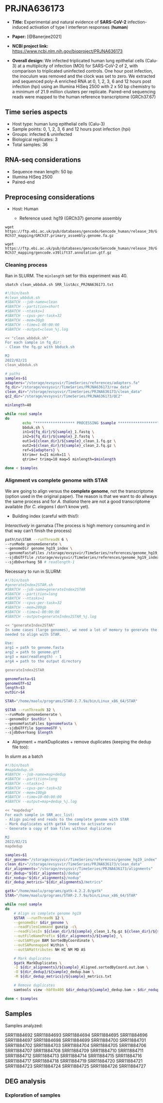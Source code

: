 # PRJNA636173 {#PRJNA636173}

- **Title:** Experimental and natural evidence of **SARS-CoV-2** infection-induced activation of type I interferon responses (**human**)

- **Paper:** [@Banerjee2021]

- **NCBI project link:** <https://www.ncbi.nlm.nih.gov/bioproject/PRJNA636173> 

- **Overall design:** We infected triplicated human lung epithelial cells (Calu-3) at a multiplicity of infection (MOI) for SARS-CoV-2 of 2, with comparison to triplicated uninfected controls. One hour post infection, the inoculum was removed and the clock was set to zero. We extracted and sequenced poly-A enriched RNA at 0, 1, 2, 3, 6 and 12 hours post infection (hpi) using an Illumina HiSeq 2500 with 2 x 50 bp chemistry to a minimum of 21.9 million clusters per replicate. Paired-end sequencing reads were mapped to the human reference transcriptome (GRCh37.67)

## Time series aspects

- Host type: human lung epithelial cells (Calu-3)     
- Sample points:  0, 1, 2, 3, 6 and 12 hours post infection (hpi)    
- Groups: infected & uninfected     
- Biological replicates: 3    
- Total samples: 36    

## RNA-seq considerations

- Sequence mean length: 50 bp      
- Illumina HiSeq 2500      
- Paired-end      

## Preprocesing considerations

- Host: Human 

   - Reference used: hg19 (GRCh37) genome assembly

`wget https://ftp.ebi.ac.uk/pub/databases/gencode/Gencode_human/release_39/GRCh37_mapping/GRCh37.primary_assembly.genome.fa.gz`

`wget https://ftp.ebi.ac.uk/pub/databases/gencode/Gencode_human/release_39/GRCh37_mapping/gencode.v39lift37.annotation.gtf.gz` 

### Cleaning process

Ran in SLURM. The `minlength` set for this experiment was 40. 

`sbatch clean_wbbduk.sh SRR_listAcc_PRJNA636173.txt`

```bash
#!/bin/bash
#clean_wbbduk.sh
#SBATCH --job-name=clean 
#SBATCH --partition=short
#SBATCH --ntasks=1 
#SBATCH --cpus-per-task=32 
#SBATCH --mem=30gb 
#SBATCH --time=1-00:00:00 
#SBATCH --output=clean_%j.log 

<< "clean_wbbduk.sh"
For each sample in fq_dir:
- Clean the fq.gz with bbduck.sh

MJ
2022/02/21
clean_wbbduk.sh

# paths
samples=$1
adapters="/storage/evsysvir/TimeSeries/references/adapters.fa"
fq_dir="/storage/evsysvir/TimeSeries/PRJNA636173/raw_data"
clean_dir="/storage/evsysvir/TimeSeries/PRJNA636173/clean_data"
qc2_dir="/storage/evsysvir/TimeSeries/PRJNA636173/QC2"

minlength=40

while read sample
do
        echo "****************** PROCESSING $sample ******************"
        bbduk.sh \
        in1=${fq_dir}/${sample}_1.fastq \
        in2=${fq_dir}/${sample}_2.fastq \
        out1=${clean_dir}/${sample}_clean_1.fq.gz \
        out2=${clean_dir}/${sample}_clean_2.fq.gz \
        ref=${adapters} \
        ktrim=r k=21 mink=11 \
        qtrim=r trimq=10 maq=5 minlength=$minlength

done < $samples
```

### Alignment vs complete genome with STAR

We are going to align versus the **complete genome**, not the transcriptome (option used in the original paper). The reason is that we want to do allways the same process and for _A. thaliana_ there are not a good transcriptome available (for _C. elegans_ I don't know yet).

- Building index (careful with this!):     

_Interactively_ in garnatxa (The process is high memory consuming and in that way can't finish the process)

```bash
path\to\STAR --runThreadN 6 \
--runMode genomeGenerate \
--genomeDir genome_hg19_index \
--genomeFastaFiles /storage/evsysvir/TimeSeries/references/genome_hg19_index/GRCh37.primary_assembly.genome.fa \
--sjdbGTFfile /storage/evsysvir/TimeSeries/references/genome_hg19_index/gencode.v39lift37.annotation.gtf \
--sjdbOverhang 50 # readlength-1
```

Necessary to run in SLURM:

```bash
#!/bin/bash
#generateIndex2STAR.sh
#SBATCH --job-name=generateIndex2STAR 
#SBATCH --partition=long
#SBATCH --ntasks=1 
#SBATCH --cpus-per-task=32 
#SBATCH --mem=200gb 
#SBATCH --time=1-00:00:00 
#SBATCH --output=generateIndex2STAR_%j.log 

<< "generateIndex2STAR"
In some cases (large genomes), we need a lot of memory to generate the index 
needed to align with STAR.

Use:
arg1 = path to genome.fasta
arg2 = path to genome.gtf
arg3 = max(readlength) - 1
arg4 = path to the output directory

generateIndex2STAR

genomeFasta=$1
genomeGTF=$2
length=$3
outDir=$4

STAR="/home/maolu/programs/STAR-2.7.9a/bin/Linux_x86_64/STAR"

$STAR --runThreadN 32 \
--runMode genomeGenerate \
--genomeDir $outDir \
--genomeFastaFiles $genomeFasta \
--sjdbGTFfile $genomeGTF \
--sjdbOverhang $length
```


- Alignment + markDuplicates + remove duplicates (keeping the dedup file too):

In _slurm_ as a batch

```bash
#!/bin/bash
#map&dedup.sh
#SBATCH --job-name=map+dedup 
#SBATCH --partition=long
#SBATCH --ntasks=1 
#SBATCH --cpus-per-task=32 
#SBATCH --mem=100gb 
#SBATCH --time=10-00:00:00 
#SBATCH --output=map+dedup_%j.log 

<< "mapdedup"
For each sample in SRR_acc_list:
- Align paired end reads to the complete genome with STAR
- Mark duplicates with gatk4 (need to activate env)
- Generate a copy of bam files without duplicates

MJ
2022/02/21
mapdedup

samples=$1
dir_genome="/storage/evsysvir/TimeSeries/references/genome_hg19_index"
clean_dir="/storage/evsysvir/TimeSeries/PRJNA636173/clean_data"
dir_alignments="/storage/evsysvir/TimeSeries/PRJNA636173/alignments"
dir_dedup="${dir_alignments}/dedup"
dir_nodup="${dir_alignments}/nodup"
dir_dedup_metrics="${dir_alignments}/metrics"

gatk="/home/maolu/programs/gatk-4.2.2.0/gatk"
STAR="/home/maolu/programs/STAR-2.7.9a/bin/Linux_x86_64/STAR"

while read sample
do
    # Align vs complete genome hg19
    $STAR --runThreadN 12 \
    --genomeDir $dir_genome \
    --readFilesCommand gunzip -c\
    --readFilesIn ${clean_dir}/${sample}_clean_1.fq.gz ${clean_dir}/${sample}_clean_2.fq.gz \
    --outFileNamePrefix ${dir_alignments}/${sample}_ \
    --outSAMtype BAM SortedByCoordinate \
    --outSAMunmapped Within \
    --outSAMattributes NH HI NM MD AS

    # Mark duplicates
    $gatk MarkDuplicates \
    -I ${dir_alignments}/${sample}_Aligned.sortedByCoord.out.bam \
    -O ${dir_dedup}/${sample}_dedup.bam \
    -M ${dir_dedup_metrics}/${sample}_metrics.txt

    # Remove duplicates
    samtools view -hbF0x400 $dir_dedup/${sample}_dedup.bam > $dir_nodup/${sample}_nodup.bam

done < $samples

```


## Samples

Samples analyzed:

SRR11884692
SRR11884693
SRR11884694
SRR11884695
SRR11884696
SRR11884697
SRR11884698
SRR11884699
SRR11884700
SRR11884701
SRR11884702
SRR11884703
SRR11884704
SRR11884705
SRR11884706
SRR11884707
SRR11884708
SRR11884709
SRR11884710
SRR11884711
SRR11884712
SRR11884713
SRR11884714
SRR11884715
SRR11884716
SRR11884717
SRR11884718
SRR11884719
SRR11884720
SRR11884721
SRR11884723
SRR11884724
SRR11884725
SRR11884726
SRR11884727

## DEG analysis

### Exploration of samples



